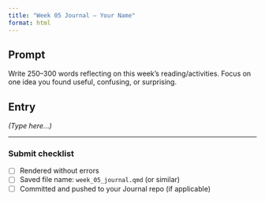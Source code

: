 ```yaml
---
title: "Week 05 Journal — Your Name"
format: html
---
```


## Prompt
Write 250–300 words reflecting on this week’s reading/activities. Focus on one idea you found useful,
confusing, or surprising.

## Entry
*(Type here…)*

---

### Submit checklist
- [ ] Rendered without errors  
- [ ] Saved file name: `week_05_journal.qmd` (or similar)  
- [ ] Committed and pushed to your Journal repo (if applicable)
